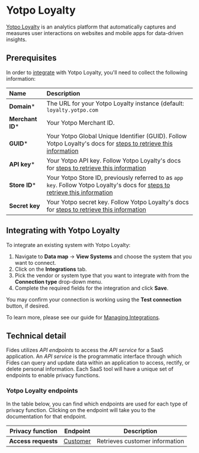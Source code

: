 # Yotpo Loyalty
[Yotpo Loyalty](https://www.yotpo.com/platform/loyalty/) is an analytics platform that automatically captures and measures user interactions on websites and mobile apps for data-driven insights.

## Prerequisites

In order to [integrate](/user-guides/integrations) with Yotpo Loyalty, you'll need to collect the following information:

| Name                       | Description                                                                                                                             |
| :------------------------- | :-------------------------------------------------------------------------------------------------------------------------------------- |
| **Domain***                | The URL for your Yotpo Loyalty instance (default: `loyalty.yotpo.com` |
| **Merchant ID***          | Your Yotpo Merchant ID. |
| **GUID***                 | Your Yotpo Global Unique Identifier (GUID). Follow Yotpo Loyalty's docs for [steps to retrieve this information](https://support.yotpo.com/docs/finding-your-loyalty-referrals-api-key-and-guid) |
| **API key***                 | Your Yotpo API key. Follow Yotpo Loyalty's docs for [steps to retrieve this information](https://support.yotpo.com/docs/finding-your-loyalty-referrals-api-key-and-guid) |
| **Store ID***                 | Your Yotpo Store ID, previously referred to as `app key`. Follow Yotpo Loyalty's docs for [steps to retrieve this information](https://support.yotpo.com/docs/finding-your-yotpo-app-key-and-secret-key) |
| **Secret key**                 | Your Yotpo secret key. Follow Yotpo Loyalty's docs for [steps to retrieve this information](https://support.yotpo.com/docs/finding-your-yotpo-app-key-and-secret-key) |




## Integrating with Yotpo Loyalty
To integrate an existing system with Yotpo Loyalty:

1. Navigate to **Data map** → **View Systems** and choose the system that you want to connect.
2. Click on the **Integrations** tab.
3. Pick the vendor or system type that you want to integrate with from the **Connection type** drop-down menu.
4. Complete the required fields for the integration and click **Save**. 

You may confirm your connection is working using the **Test connection** button, if desired.

To learn more, please see our guide for [Managing Integrations](/user-guides/integrations/manage-integrations).

## Technical detail 

Fides utilizes _API endpoints_ to access the _API service_ for a SaaS application. An _API service_ is the programmatic interface through which Fides can query and update data within an application to access, rectify, or delete personal information. Each SaaS tool will have a unique set of endpoints to enable privacy functions. 

### Yotpo Loyalty endpoints
In the table below, you can find which endpoints are used for each type of privacy function. Clicking on the endpoint will take you to the documentation for that endpoint.

| Privacy function | Endpoint | Description |
|----|----|----|
| **Access requests**            | [Customer](https://loyaltyapi.yotpo.com/reference/fetch-customer-details) | Retrieves customer information |




